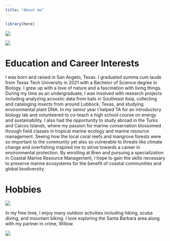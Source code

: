 ```yaml
---
title: "About me"
---
```


```r
library(here)
```

![](grad_photo.JPG)

![](freedive.jpg)

# Education and Career Interests

I was born and raised in San Angelo, Texas. I graduated summa cum laude from Texas Tech University in 2021 with a Bachelor of Science degree in Biology. I grew up with a love of nature and a fascination with living things. During my time as an undergraduate, I was involved with research projects including analyzing acoustic data from bats in Southeast Asia, collecting and cataloging insects from around Lubbock, Texas, and studying environmental plant DNA. In my senior year I helped TA for an introductory biology lab and volunteered to co-teach a high school course on energy and sustainability. I also had the opportunity to study abroad in the Turks and Caicos Islands, where my passion for marine conservation blossomed through field classes in tropical marine ecology and marine resource management. Seeing how the local coral reefs and mangrove forests were so important to the community yet also so vulnerable to threats like climate change and overfishing inspired me to strive towards a career in environmental protection. By enrolling at Bren and pursuing a specialization in Coastal Marine Resource Management, I hope to gain the skills necessary to preserve marine ecosystems for the benefit of coastal communities and global biodiversity.

# Hobbies

![](biking.jpg)

In my free time, I enjoy many outdoor activities including hiking, scuba diving, and mountain biking. I love exploring the Santa Barbara area along with my partner in crime, Willow.

![](willow.jpg)
